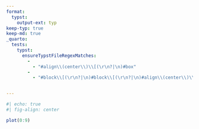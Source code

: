 ```yaml
---
format:
  typst:
    output-ext: typ
keep-typ: true
keep-md: true
_quarto:
  tests:
    typst:
      ensureTypstFileRegexMatches:
        -
          - "#align\\(center\\)\\[(\r\n?|\n)#box"
        -
          - "#block\\[(\r\n?|\n)#block\\[(\r\n?|\n)#align\\(center\\)\\["


---
```


```r
#| echo: true
#| fig-align: center

plot(0:9)
```
